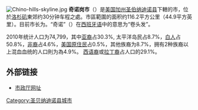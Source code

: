 {{noteTA|zh-tw:郡;zh-hk:縣;zh-cn:县;}}
[[File:Chino-hills-skyline.jpg|thumb]]
'''奇诺岗市'''（{{lang|en|City of Chino Hills}}）是[[美国|美国]][[加州|加州]][[圣贝纳迪诺县_(加利福尼亚州)|圣伯纳迪诺县]]下轄的市，位於[[洛杉矶|洛杉矶]]東郊约30分钟车程之處。市區範圍的面积约116.2平方公里（44.9平方英里）。目前市长为{{lang|en|Ed Graham}}。“奇诺”（{{lang|es|Chino}}）在[[西班牙语|西班牙语]]中的意思为“卷头发”。

2010年统计人口为74,799，其中[[亚裔美国人|亚裔]]占30.3%, 太平洋岛民占8.7%，[[白人|白人]]占50.8%，[[非裔美国人|非裔]]占4.6%，[[美国原住民|美国原住民]]占0.5%，其他族裔为8.7%，拥有2种族裔以上混血血统的人口則为為4.9%。 [[西语裔|西语裔]]或[[拉丁裔|拉丁裔]]占人口的29.1%。

== 外部链接 ==
* [http://www.chinohills.org/ 市政厅网址]{{Wayback|url=http://www.chinohills.org/ |date=20080518122523 }}

{{聖貝納迪諾縣 (加利福尼亞州)}}
{{california-stub}}

[[Category:圣贝纳迪诺县城市|Category:圣贝纳迪诺县城市]]